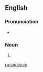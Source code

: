 ==English==

===Pronunciation===
* {{a|US}} {{IPA|/ɑ.ˌbɑv.wɑ/|lang=en}}

===Noun===
{{en-noun|abatvoix}}

# {{alternate form of|abat-voix}}

[[ru:abatvoix]]